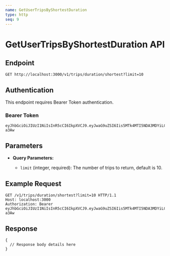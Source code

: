 ```yaml
---
name: GetUserTripsByShortestDuration
type: http
seq: 9
---
```


# GetUserTripsByShortestDuration API

## Endpoint

`GET http://localhost:3000/v1/trips/duration/shortest?limit=10`

## Authentication

This endpoint requires Bearer Token authentication.

### Bearer Token

```
eyJhbGciOiJIUzI1NiIsInR5cCI6IkpXVCJ9.eyJwaG9uZSI6Iis5MTk4MTI5NDA3MDYiLCJ1aWQiOiI1Z2VhcGdhcHhzIn0.yNyKfoOQouzSNDwp_5rJ9CAEMVJo5uqueJHNpG-a3Aw
```

## Parameters

- **Query Parameters:**

  - `limit` (integer, required): The number of trips to return, default is 10.

## Example Request

```
GET /v1/trips/duration/shortest?limit=10 HTTP/1.1
Host: localhost:3000
Authorization: Bearer eyJhbGciOiJIUzI1NiIsInR5cCI6IkpXVCJ9.eyJwaG9uZSI6Iis5MTk4MTI5NDA3MDYiLCJ1aWQiOiI1Z2VhcGdhcHhzIn0.yNyKfoOQouzSNDwp_5rJ9CAEMVJo5uqueJHNpG-a3Aw
```

## Response

```
{
  // Response body details here
}
```
